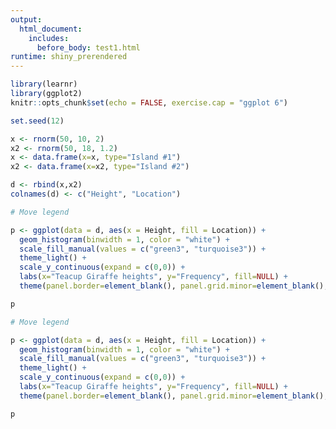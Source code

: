 ```yaml
---
output: 
  html_document:
    includes:
      before_body: test1.html
runtime: shiny_prerendered
---
```


```r
library(learnr)
library(ggplot2)
knitr::opts_chunk$set(echo = FALSE, exercise.cap = "ggplot 6")

set.seed(12)

x <- rnorm(50, 10, 2)
x2 <- rnorm(50, 18, 1.2)
x <- data.frame(x=x, type="Island #1")
x2 <- data.frame(x=x2, type="Island #2")

d <- rbind(x,x2)
colnames(d) <- c("Height", "Location")

```

```r
# Move legend

p <- ggplot(data = d, aes(x = Height, fill = Location)) +
  geom_histogram(binwidth = 1, color = "white") +
  scale_fill_manual(values = c("green3", "turquoise3")) + 
  theme_light() +
  scale_y_continuous(expand = c(0,0)) +
  labs(x="Teacup Giraffe heights", y="Frequency", fill=NULL) +
  theme(panel.border=element_blank(), panel.grid.minor=element_blank(), legend.position = , legend.background = )

p
```

```r
# Move legend

p <- ggplot(data = d, aes(x = Height, fill = Location)) +
  geom_histogram(binwidth = 1, color = "white") +
  scale_fill_manual(values = c("green3", "turquoise3")) + 
  theme_light() +
  scale_y_continuous(expand = c(0,0)) +
  labs(x="Teacup Giraffe heights", y="Frequency", fill=NULL) +
  theme(panel.border=element_blank(), panel.grid.minor=element_blank(), legend.position = c(0.165,0.92), legend.background = element_blank())

p
```
<div data-iframe-height></div>
